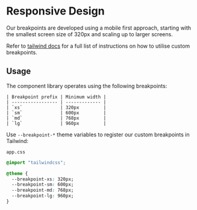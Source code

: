 
<Meta title="Resources/Responsive design" />

# Responsive Design

Our breakpoints are developed using a mobile first approach, starting with the smallest screen size of 320px and scaling up to larger screens.

Refer to [tailwind docs](https://tailwindcss.com/docs/responsive-design) for a full list of instructions on how to utilise custom breakpoints.

## Usage

The component library operates using the following breakpoints:

```
| Breakpoint prefix | Minimum width |
| ----------------- | ------------- |
| `xs`              | 320px         |
| `sm`              | 600px         |
| `md`              | 768px         |
| `lg`              | 960px         |
```

Use `--breakpoint-*` theme variables to register our custom breakpoints in Tailwind:

`app.css`

```css
@import "tailwindcss";

@theme {
  --breakpoint-xs: 320px;
  --breakpoint-sm: 600px;
  --breakpoint-md: 768px;
  --breakpoint-lg: 960px;
}
```
